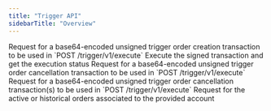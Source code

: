```yaml
---
title: "Trigger API"
sidebarTitle: "Overview"
---
```


<CardGroup>
  <Card title="createOrder" href="/api-reference/trigger-api/create-order" icon="file-lines" horizontal>
    Request for a base64-encoded unsigned trigger order creation transaction to be used in `POST /trigger/v1/execute`
  </Card>
  <Card title="execute" href="/api-reference/trigger-api/execute" icon="file-lines" horizontal>
    Execute the signed transaction and get the execution status
  </Card>
  <Card title="cancelOrder" href="/api-reference/trigger-api/cancel-order" icon="file-lines" horizontal>
    Request for a base64-encoded unsigned trigger order cancellation transaction to be used in `POST /trigger/v1/execute`
  </Card>
  <Card title="cancelOrders" href="/api-reference/trigger-api/cancel-orders" icon="file-lines" horizontal>
    Request for a base64-encoded unsigned trigger order cancellation transaction(s) to be used in `POST /trigger/v1/execute`
  </Card>
  <Card title="getTriggerOrders" href="/api-reference/trigger-api/get-trigger-orders" icon="file-lines" horizontal>
    Request for the active or historical orders associated to the provided account
  </Card>
</CardGroup>
